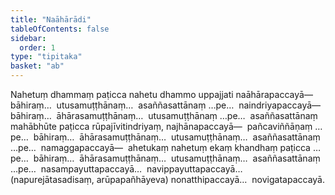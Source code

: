 ```yaml
---
title: "Naāhārādi"
tableOfContents: false
sidebar:
  order: 1
type: "tipitaka"
basket: "ab"
---
```



<DynamicBreadcrumb />

<Division number="13">

<Paragraph number="33">
Nahetuṃ dhammaṃ paṭicca nahetu dhammo uppajjati naāhārapaccayā—  bāhiraṃ…  utusamuṭṭhānaṃ…  asaññasattānaṃ …pe…  naindriyapaccayā—  bāhiraṃ…  āhārasamuṭṭhānaṃ…  utusamuṭṭhānaṃ …pe…  asaññasattānaṃ mahābhūte paṭicca rūpajīvitindriyaṃ, najhānapaccayā—  pañcaviññāṇaṃ …pe…  bāhiraṃ…  āhārasamuṭṭhānaṃ…  utusamuṭṭhānaṃ…  asaññasattānaṃ …pe…  namaggapaccayā—  ahetukaṃ nahetuṃ ekaṃ khandhaṃ paṭicca …pe…  bāhiraṃ…  āhārasamuṭṭhānaṃ…  utusamuṭṭhānaṃ…  asaññasattānaṃ …pe…  nasampayuttapaccayā…  navippayuttapaccayā…  (napurejātasadisaṃ, arūpapañhāyeva) nonatthipaccayā…  novigatapaccayā.
</Paragraph>
</Division>
